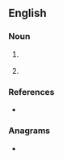 ==English==

===Noun===
{{en-noun|~}}

# {{lb|en|business|countable}} {{initialism of|[[woman|women]]'s [[business]] [[enterprise]]|lang=en}}
# {{lb|en|software|uncountable}} {{initialism of|[[Web]]-[[based]] [[engineering|Engineering]]|lang=en}}

===References===
* {{pedia|WBE}}

===Anagrams===
* {{anagrams|en|Bew|EBW|Web|web}}